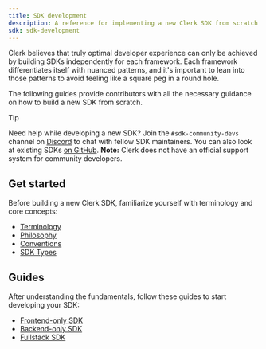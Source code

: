 ```yaml
---
title: SDK development
description: A reference for implementing a new Clerk SDK from scratch.
sdk: sdk-development
---
```


Clerk believes that truly optimal developer experience can only be achieved by building SDKs independently for each framework. Each framework differentiates itself with nuanced patterns, and it's important to lean into those patterns to avoid feeling like a square peg in a round hole.

The following guides provide contributors with all the necessary guidance on how to build a new SDK from scratch.

> [!TIP]
> Need help while developing a new SDK? Join the `#sdk-community-devs` channel on [Discord](https://clerk.com/discord) to chat with fellow SDK maintainers. You can also look at existing SDKs [on GitHub](https://github.com/clerk/javascript). **Note:** Clerk does not have an official support system for community developers.

## Get started

Before building a new Clerk SDK, familiarize yourself with terminology and core concepts:

- [Terminology](/docs/guides/development/sdk-development/terminology)
- [Philosophy](/docs/guides/development/sdk-development/philosophy)
- [Conventions](/docs/guides/development/sdk-development/conventions)
- [SDK Types](/docs/guides/development/sdk-development/types)

## Guides

After understanding the fundamentals, follow these guides to start developing your SDK:

- [Frontend-only SDK](/docs/guides/development/sdk-development/frontend-only)
- [Backend-only SDK](/docs/guides/development/sdk-development/backend-only)
- [Fullstack SDK](/docs/guides/development/sdk-development/fullstack)
